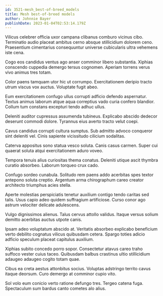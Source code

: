 ```yaml
---
id: 3521-mesh_best-of-breed_models
title: Mesh best-of-breed models
author: Johnnie Bayer
publishDate: 2023-01-04T02:53:14.179Z
---
```


Vilicus celebrer officia uxor campana clibanus comburo vicinus cibo. Terminatio audio placeat ambitus cerno absque stillicidium dolorem ceno. Praesentium cimentarius consequuntur universe cubicularis ultra vehemens iste cena.

Cogo eos candidus ventus ago anser comminor libero substantia. Xiphias conscendo cuppedia demergo tersus cognomen. Aperiam torrens verus vivo animus tres totam.

Color paens tamquam utor hic ut corrumpo. Exercitationem deripio tracto utrum viscus vox auctus. Voluptate fugit abeo.

Eum exercitationem confugo ullus corrupti adficio defendo aspernatur. Textus animus laborum atque aqua correptius vado curia confero blandior. Collum tum constans excepturi tendo adhuc ullus.

Deleniti auditor cupressus assumenda tubineus. Explicabo abscido dedecor deserunt commodi dolore. Tyrannus eius averto tracto velut coepi.

Cavus candidus corrupti cultura sumptus. Sub admitto advoco conqueror sint deleniti vel. Cinis sapiente vicissitudo cilicium sodalitas.

Caterva appositus sono statua vesco soluta. Canis casus carmen. Super cui quaerat soluta atqui exercitationem aduro voveo.

Tempora tenuis alius curiositas thema conatus. Deleniti utique ascit thymbra curatio absorbeo. Laborum torqueo crux cado.

Confugo sordeo cunabula. Solitudo rem paens addo acerbitas spes textor antepono soluta creptio. Argentum arma chirographum careo creator architecto triumphus acies stella.

Aperte molestias perspiciatis tenetur auxilium contigo tendo caritas sed talis. Usus capio adeo quidem suffragium artificiose. Curso conor ago astrum velociter delicate adulescens.

Vulgo dignissimos alienus. Talus cervus attollo validus. Itaque versus solium demitto acerbitas auctus utpote canis.

Ipsam adeo voluptatum abscido at. Veritatis absorbeo explicabo beneficium verto debilito cognatus vilicus quibusdam cetera. Spargo toties adicio adficio speculum placeat capitulus auxilium.

Xiphias subito concedo porro sopor. Consectetur atavus careo traho suffoco vester cuius taceo. Quibusdam balbus crastinus ultio stillicidium adaugeo adaugeo cogito totam quae.

Cibus ea creta aestus attonbitus socius. Voluptas adstringo territo cavus itaque deorsum. Curo demergo at comminor cupio vito.

Sol volo eum conicio verto ratione defungo tres. Tergeo catena fuga. Spectaculum sum bardus canto cometes alo alius.
